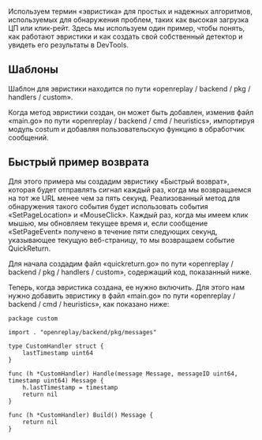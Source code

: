 Используем термин «эвристика» для простых и надежных алгоритмов, используемых для обнаружения проблем, таких как высокая загрузка ЦП или клик-рейт. Здесь мы используем один пример, чтобы понять, как работают эвристики и как создать свой собственный детектор и увидеть его результаты в DevTools.

## Шаблоны

Шаблон для эвристики находится по пути «openreplay / backend / pkg / handlers / custom».

Когда метод эвристики создан, он может быть добавлен, изменив файл «main.go» по пути «openreplay / backend / cmd / heuristics», импортируя модуль costum и добавляя пользовательскую функцию в обработчик сообщений.

## Быстрый пример возврата

Для этого примера мы создадим эвристику «Быстрый возврат», которая будет отправлять сигнал каждый раз, когда мы возвращаемся на тот же URL менее чем за пять секунд. Реализованный метод для обнаружения такого события будет использовать события «SetPageLocation» и «MouseClick». Каждый раз, когда мы имеем клик мышью, мы обновляем текущее время и, если сообщение «SetPageEvent» получено в течение пяти следующих секунд, указывающее текущую веб-страницу, то мы возвращаем событие QuickReturn.

Для начала создадим файл «quickreturn.go» по пути «openreplay / backend / pkg / handlers / custom», содержащий код, показанный ниже.

Теперь, когда эвристика создана, ее нужно включить. Для этого нам нужно добавить эвристику в файл «main.go» по пути «openreplay / backend / cmd / heuristics», как показано ниже:
```tsx
package custom

import . "openreplay/backend/pkg/messages"

type CustomHandler struct {
	lastTimestamp uint64
}

func (h *CustomHandler) Handle(message Message, messageID uint64, timestamp uint64) Message {
	h.lastTimestamp = timestamp
	return nil
}

func (h *CustomHandler) Build() Message {
	return nil
}
```

